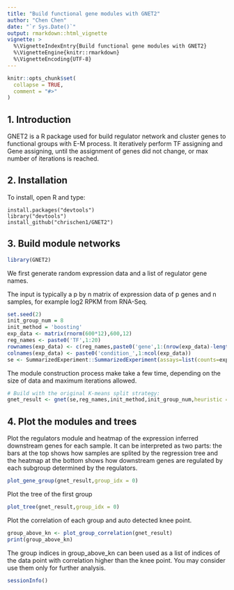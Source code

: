 ```yaml
---
title: "Build functional gene modules with GNET2"
author: "Chen Chen"
date: "`r Sys.Date()`"
output: rmarkdown::html_vignette
vignette: >
  %\VignetteIndexEntry{Build functional gene modules with GNET2}
  %\VignetteEngine{knitr::rmarkdown}
  %\VignetteEncoding{UTF-8}
---
```


```r
knitr::opts_chunk$set(
  collapse = TRUE,
  comment = "#>"
)
```

## 1. Introduction
GNET2 is a R package used for build regulator network and cluster genes to functional groups with E-M process.
It iteratively perform TF assigning and Gene assigning, until the assignment of genes did not change, or max number of iterations is reached.

## 2. Installation
To install, open R and type:
```
install.packages("devtools")
library("devtools")
install_github("chrischen1/GNET2")
```

## 3. Build module networks
```r
library(GNET2)
```

We first generate random expression data and a list of regulator gene names. 

The input is typically a p by n matrix of expression data of p genes and n samples, for example log2 RPKM from RNA-Seq.

```r
set.seed(2)
init_group_num = 8
init_method = 'boosting'
exp_data <- matrix(rnorm(600*12),600,12)
reg_names <- paste0('TF',1:20)
rownames(exp_data) <- c(reg_names,paste0('gene',1:(nrow(exp_data)-length(reg_names))))
colnames(exp_data) <- paste0('condition_',1:ncol(exp_data))
se <- SummarizedExperiment::SummarizedExperiment(assays=list(counts=exp_data))

```


The module construction process make take a few time, depending on the size of data and maximum iterations allowed. 

```r
# Build with the original K-means split strategy:
gnet_result <- gnet(se,reg_names,init_method,init_group_num,heuristic = T)

```

## 4. Plot the modules and trees
Plot the regulators module and heatmap of the expression inferred downstream genes for each sample. It can be interpreted as two parts:
the bars at the top shows how samples are splited by the regression tree and the heatmap at the bottom shows how downstream genes are regulated by each subgroup determined by the regulators.

```r
plot_gene_group(gnet_result,group_idx = 0)
```


Plot the tree of the first group

```r
plot_tree(gnet_result,group_idx = 0)
```


Plot the correlation of each group and auto detected knee point.

```r
group_above_kn <- plot_group_correlation(gnet_result)
print(group_above_kn)
```

The group indices in group_above_kn can been used as a list of indices of the data point with correlation higher than the knee point. You may consider use them only for further analysis.

```r
sessionInfo()
```
